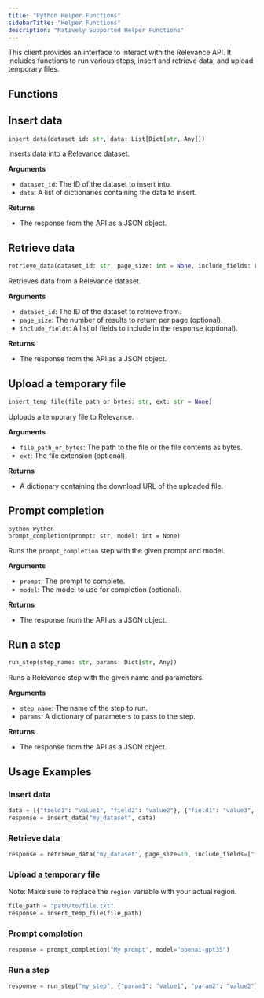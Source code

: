 ```yaml
---
title: "Python Helper Functions"
sidebarTitle: "Helper Functions"
description: "Natively Supported Helper Functions"
---
```


This client provides an interface to interact with the Relevance API. It includes functions to run various steps, insert and retrieve data, and upload temporary files.

## **Functions**

## Insert data

```python Python
insert_data(dataset_id: str, data: List[Dict[str, Any]])
```

Inserts data into a Relevance dataset.

**Arguments**

- `dataset_id`: The ID of the dataset to insert into.
- `data`: A list of dictionaries containing the data to insert.

**Returns**

- The response from the API as a JSON object.

## Retrieve data

```python Python
retrieve_data(dataset_id: str, page_size: int = None, include_fields: List[str] = None)
```

Retrieves data from a Relevance dataset.

**Arguments**

- `dataset_id`: The ID of the dataset to retrieve from.
- `page_size`: The number of results to return per page (optional).
- `include_fields`: A list of fields to include in the response (optional).

**Returns**

- The response from the API as a JSON object.

## Upload a temporary file

```python
insert_temp_file(file_path_or_bytes: str, ext: str = None)
```

Uploads a temporary file to Relevance.

**Arguments**

- `file_path_or_bytes`: The path to the file or the file contents as bytes.
- `ext`: The file extension (optional).

**Returns**

- A dictionary containing the download URL of the uploaded file.

## Prompt completion

```
python Python
prompt_completion(prompt: str, model: int = None)
```

Runs the `prompt_completion` step with the given prompt and model.

**Arguments**

- `prompt`: The prompt to complete.
- `model`: The model to use for completion (optional).

**Returns**

- The response from the API as a JSON object.

## Run a step

```python Python
run_step(step_name: str, params: Dict[str, Any])
```

Runs a Relevance step with the given name and parameters.

**Arguments**

- `step_name`: The name of the step to run.
- `params`: A dictionary of parameters to pass to the step.

**Returns**

- The response from the API as a JSON object.

## **Usage Examples**

### Insert data

```python Python
data = [{"field1": "value1", "field2": "value2"}, {"field1": "value3", "field2": "value4"}]
response = insert_data("my_dataset", data)
```

### Retrieve data

```python Python
response = retrieve_data("my_dataset", page_size=10, include_fields=["field1", "field2"])
```

### Upload a temporary file
Note: Make sure to replace the `region` variable with your actual region.

```python Python
file_path = "path/to/file.txt"
response = insert_temp_file(file_path)
```


### Prompt completion

```python Python
response = prompt_completion("My prompt", model="openai-gpt35")
```

### Run a step

```python Python
response = run_step("my_step", {"param1": "value1", "param2": "value2"})
```